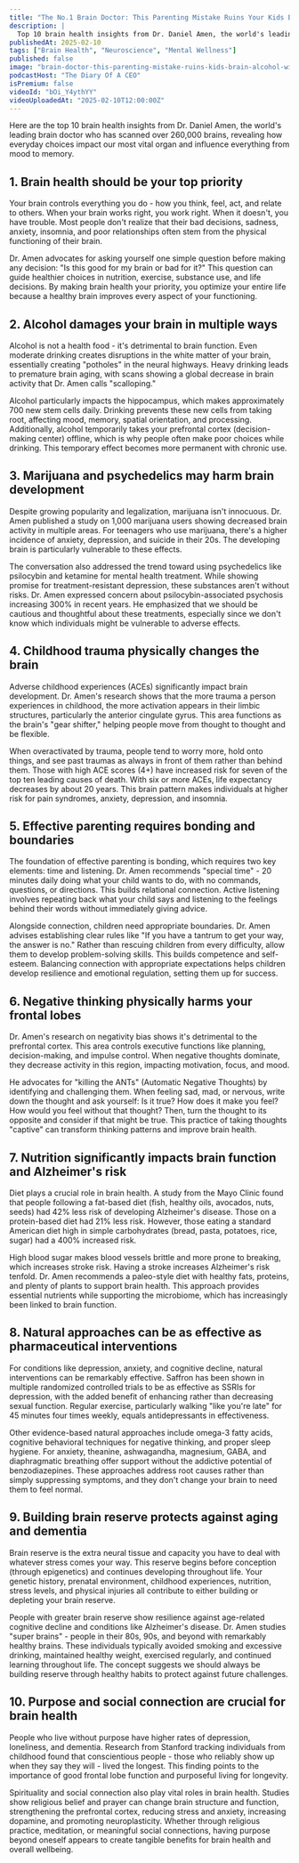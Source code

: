 ```yaml
---
title: "The No.1 Brain Doctor: This Parenting Mistake Ruins Your Kids Brain & Alcohol Will Ruin Yours!"
description: |
  Top 10 brain health insights from Dr. Daniel Amen, the world's leading brain doctor who has scanned over 260,000 brains, revealing how everyday choices impact our most vital organ and influence everything from mood to memory.
publishedAt: 2025-02-10
tags: ["Brain Health", "Neuroscience", "Mental Wellness"]
published: false
image: "brain-doctor-this-parenting-mistake-ruins-kids-brain-alcohol-will-ruin-yours.jpg"
podcastHost: "The Diary Of A CEO"
isPremium: false
videoId: "bOi_Y4ythYY"
videoUploadedAt: "2025-02-10T12:00:00Z"
---
```



<PodcastSummaryPageLayout frontmatter={frontmatter}>

Here are the top 10 brain health insights from Dr. Daniel Amen, the world's leading brain doctor who has scanned over 260,000 brains, revealing how everyday choices impact our most vital organ and influence everything from mood to memory.

## 1. Brain health should be your top priority

Your brain controls everything you do - how you think, feel, act, and relate to others. When your brain works right, you work right. When it doesn't, you have trouble. Most people don't realize that their bad decisions, sadness, anxiety, insomnia, and poor relationships often stem from the physical functioning of their brain.

Dr. Amen advocates for asking yourself one simple question before making any decision: "Is this good for my brain or bad for it?" This question can guide healthier choices in nutrition, exercise, substance use, and life decisions. By making brain health your priority, you optimize your entire life because a healthy brain improves every aspect of your functioning.

## 2. Alcohol damages your brain in multiple ways

Alcohol is not a health food - it's detrimental to brain function. Even moderate drinking creates disruptions in the white matter of your brain, essentially creating "potholes" in the neural highways. Heavy drinking leads to premature brain aging, with scans showing a global decrease in brain activity that Dr. Amen calls "scalloping."

Alcohol particularly impacts the hippocampus, which makes approximately 700 new stem cells daily. Drinking prevents these new cells from taking root, affecting mood, memory, spatial orientation, and processing. Additionally, alcohol temporarily takes your prefrontal cortex (decision-making center) offline, which is why people often make poor choices while drinking. This temporary effect becomes more permanent with chronic use.

## 3. Marijuana and psychedelics may harm brain development

Despite growing popularity and legalization, marijuana isn't innocuous. Dr. Amen published a study on 1,000 marijuana users showing decreased brain activity in multiple areas. For teenagers who use marijuana, there's a higher incidence of anxiety, depression, and suicide in their 20s. The developing brain is particularly vulnerable to these effects.

The conversation also addressed the trend toward using psychedelics like psilocybin and ketamine for mental health treatment. While showing promise for treatment-resistant depression, these substances aren't without risks. Dr. Amen expressed concern about psilocybin-associated psychosis increasing 300% in recent years. He emphasized that we should be cautious and thoughtful about these treatments, especially since we don't know which individuals might be vulnerable to adverse effects.

## 4. Childhood trauma physically changes the brain

Adverse childhood experiences (ACEs) significantly impact brain development. Dr. Amen's research shows that the more trauma a person experiences in childhood, the more activation appears in their limbic structures, particularly the anterior cingulate gyrus. This area functions as the brain's "gear shifter," helping people move from thought to thought and be flexible.

When overactivated by trauma, people tend to worry more, hold onto things, and see past traumas as always in front of them rather than behind them. Those with high ACE scores (4+) have increased risk for seven of the top ten leading causes of death. With six or more ACEs, life expectancy decreases by about 20 years. This brain pattern makes individuals at higher risk for pain syndromes, anxiety, depression, and insomnia.

## 5. Effective parenting requires bonding and boundaries

The foundation of effective parenting is bonding, which requires two key elements: time and listening. Dr. Amen recommends "special time" - 20 minutes daily doing what your child wants to do, with no commands, questions, or directions. This builds relational connection. Active listening involves repeating back what your child says and listening to the feelings behind their words without immediately giving advice.

Alongside connection, children need appropriate boundaries. Dr. Amen advises establishing clear rules like "If you have a tantrum to get your way, the answer is no." Rather than rescuing children from every difficulty, allow them to develop problem-solving skills. This builds competence and self-esteem. Balancing connection with appropriate expectations helps children develop resilience and emotional regulation, setting them up for success.

## 6. Negative thinking physically harms your frontal lobes

Dr. Amen's research on negativity bias shows it's detrimental to the prefrontal cortex. This area controls executive functions like planning, decision-making, and impulse control. When negative thoughts dominate, they decrease activity in this region, impacting motivation, focus, and mood.

He advocates for "killing the ANTs" (Automatic Negative Thoughts) by identifying and challenging them. When feeling sad, mad, or nervous, write down the thought and ask yourself: Is it true? How does it make you feel? How would you feel without that thought? Then, turn the thought to its opposite and consider if that might be true. This practice of taking thoughts "captive" can transform thinking patterns and improve brain health.

## 7. Nutrition significantly impacts brain function and Alzheimer's risk

Diet plays a crucial role in brain health. A study from the Mayo Clinic found that people following a fat-based diet (fish, healthy oils, avocados, nuts, seeds) had 42% less risk of developing Alzheimer's disease. Those on a protein-based diet had 21% less risk. However, those eating a standard American diet high in simple carbohydrates (bread, pasta, potatoes, rice, sugar) had a 400% increased risk.

High blood sugar makes blood vessels brittle and more prone to breaking, which increases stroke risk. Having a stroke increases Alzheimer's risk tenfold. Dr. Amen recommends a paleo-style diet with healthy fats, proteins, and plenty of plants to support brain health. This approach provides essential nutrients while supporting the microbiome, which has increasingly been linked to brain function.

## 8. Natural approaches can be as effective as pharmaceutical interventions

For conditions like depression, anxiety, and cognitive decline, natural interventions can be remarkably effective. Saffron has been shown in multiple randomized controlled trials to be as effective as SSRIs for depression, with the added benefit of enhancing rather than decreasing sexual function. Regular exercise, particularly walking "like you're late" for 45 minutes four times weekly, equals antidepressants in effectiveness.

Other evidence-based natural approaches include omega-3 fatty acids, cognitive behavioral techniques for negative thinking, and proper sleep hygiene. For anxiety, theanine, ashwagandha, magnesium, GABA, and diaphragmatic breathing offer support without the addictive potential of benzodiazepines. These approaches address root causes rather than simply suppressing symptoms, and they don't change your brain to need them to feel normal.

## 9. Building brain reserve protects against aging and dementia

Brain reserve is the extra neural tissue and capacity you have to deal with whatever stress comes your way. This reserve begins before conception (through epigenetics) and continues developing throughout life. Your genetic history, prenatal environment, childhood experiences, nutrition, stress levels, and physical injuries all contribute to either building or depleting your brain reserve.

People with greater brain reserve show resilience against age-related cognitive decline and conditions like Alzheimer's disease. Dr. Amen studies "super brains" - people in their 80s, 90s, and beyond with remarkably healthy brains. These individuals typically avoided smoking and excessive drinking, maintained healthy weight, exercised regularly, and continued learning throughout life. The concept suggests we should always be building reserve through healthy habits to protect against future challenges.

## 10. Purpose and social connection are crucial for brain health

People who live without purpose have higher rates of depression, loneliness, and dementia. Research from Stanford tracking individuals from childhood found that conscientious people - those who reliably show up when they say they will - lived the longest. This finding points to the importance of good frontal lobe function and purposeful living for longevity.

Spirituality and social connection also play vital roles in brain health. Studies show religious belief and prayer can change brain structure and function, strengthening the prefrontal cortex, reducing stress and anxiety, increasing dopamine, and promoting neuroplasticity. Whether through religious practice, meditation, or meaningful social connections, having purpose beyond oneself appears to create tangible benefits for brain health and overall wellbeing.

</PodcastSummaryPageLayout>

